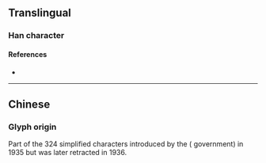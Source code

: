 {{also|廳}}
{{character info/new}}
==Translingual==

===Han character===
{{Han char|rn=27|rad=厂|as=07|sn=9|four=|canj=MRHL|ids=⿸厂听}}

====References====
* {{Han ref|kx=0161.351|hdz=80007.160|uh=539B|ud=21403}}

----

==Chinese==
===Glyph origin===
Part of the 324 simplified characters introduced by the {{w|Republic of China}} ({{w|Kuomintang}} government) in 1935 but was later retracted in 1936. <!-- Refer https://commons.wikimedia.org/wiki/File:ROC24_SC3.jpg -->
{{zh-see|廳|v}}